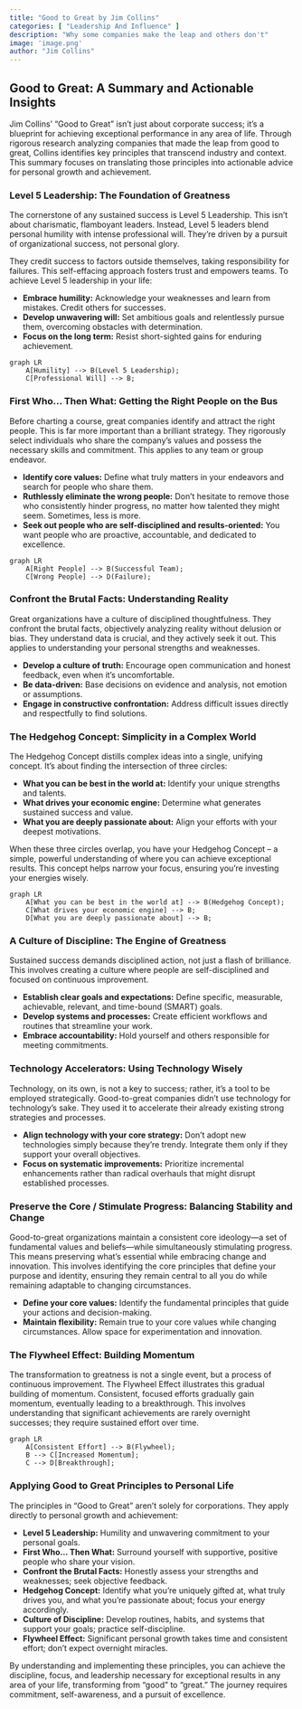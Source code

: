 ```yaml
---
title: "Good to Great by Jim Collins"
categories: [ "Leadership And Influence" ]
description: "Why some companies make the leap and others don't"
image: 'image.png'
author: "Jim Collins"
---
```

## Good to Great: A Summary and Actionable Insights

Jim Collins' "Good to Great" isn't just about corporate success; it's a blueprint for achieving exceptional performance in any area of life.  Through rigorous research analyzing companies that made the leap from good to great, Collins identifies key principles that transcend industry and context.  This summary focuses on translating those principles into actionable advice for personal growth and achievement.


### Level 5 Leadership: The Foundation of Greatness

The cornerstone of any sustained success is Level 5 Leadership. This isn't about charismatic, flamboyant leaders. Instead, Level 5 leaders blend personal humility with intense professional will. They're driven by a pursuit of organizational success, not personal glory.

They credit success to factors outside themselves, taking responsibility for failures. This self-effacing approach fosters trust and empowers teams. To achieve Level 5 leadership in your life:

*   **Embrace humility:** Acknowledge your weaknesses and learn from mistakes.  Credit others for successes.
*   **Develop unwavering will:** Set ambitious goals and relentlessly pursue them, overcoming obstacles with determination.
*   **Focus on the long term:**  Resist short-sighted gains for enduring achievement.

```mermaid
graph LR
    A[Humility] --> B(Level 5 Leadership);
    C[Professional Will] --> B;
```

### First Who... Then What: Getting the Right People on the Bus

Before charting a course, great companies identify and attract the right people. This is far more important than a brilliant strategy. They rigorously select individuals who share the company’s values and possess the necessary skills and commitment. This applies to any team or group endeavor.

*   **Identify core values:** Define what truly matters in your endeavors and search for people who share them.
*   **Ruthlessly eliminate the wrong people:**  Don't hesitate to remove those who consistently hinder progress, no matter how talented they might seem.  Sometimes, less is more.
*   **Seek out people who are self-disciplined and results-oriented:**  You want people who are proactive, accountable, and dedicated to excellence.

```mermaid
graph LR
    A[Right People] --> B(Successful Team);
    C[Wrong People] --> D(Failure);
```


### Confront the Brutal Facts: Understanding Reality

Great organizations have a culture of disciplined thoughtfulness. They confront the brutal facts, objectively analyzing reality without delusion or bias. They understand data is crucial, and they actively seek it out. This applies to understanding your personal strengths and weaknesses.

*   **Develop a culture of truth:** Encourage open communication and honest feedback, even when it's uncomfortable.
*   **Be data-driven:** Base decisions on evidence and analysis, not emotion or assumptions.
*   **Engage in constructive confrontation:**  Address difficult issues directly and respectfully to find solutions.


### The Hedgehog Concept: Simplicity in a Complex World

The Hedgehog Concept distills complex ideas into a single, unifying concept.  It's about finding the intersection of three circles:

*   **What you can be best in the world at:**  Identify your unique strengths and talents.
*   **What drives your economic engine:**  Determine what generates sustained success and value.
*   **What you are deeply passionate about:**   Align your efforts with your deepest motivations.

When these three circles overlap, you have your Hedgehog Concept – a simple, powerful understanding of where you can achieve exceptional results. This concept helps narrow your focus, ensuring you're investing your energies wisely.

```mermaid
graph LR
    A[What you can be best in the world at] --> B(Hedgehog Concept);
    C[What drives your economic engine] --> B;
    D[What you are deeply passionate about] --> B;

```


### A Culture of Discipline: The Engine of Greatness

Sustained success demands disciplined action, not just a flash of brilliance. This involves creating a culture where people are self-disciplined and focused on continuous improvement.

*   **Establish clear goals and expectations:**  Define specific, measurable, achievable, relevant, and time-bound (SMART) goals.
*   **Develop systems and processes:**  Create efficient workflows and routines that streamline your work.
*   **Embrace accountability:**  Hold yourself and others responsible for meeting commitments.

### Technology Accelerators: Using Technology Wisely

Technology, on its own, is not a key to success; rather, it's a tool to be employed strategically. Good-to-great companies didn't use technology for technology's sake. They used it to accelerate their already existing strong strategies and processes.


*   **Align technology with your core strategy:** Don't adopt new technologies simply because they're trendy. Integrate them only if they support your overall objectives.
*   **Focus on systematic improvements:** Prioritize incremental enhancements rather than radical overhauls that might disrupt established processes.

### Preserve the Core / Stimulate Progress:  Balancing Stability and Change

Good-to-great organizations maintain a consistent core ideology—a set of fundamental values and beliefs—while simultaneously stimulating progress.   This means preserving what's essential while embracing change and innovation.  This involves identifying the core principles that define your purpose and identity, ensuring they remain central to all you do while remaining adaptable to changing circumstances.


*   **Define your core values:** Identify the fundamental principles that guide your actions and decision-making.
*   **Maintain flexibility:** Remain true to your core values while changing circumstances. Allow space for experimentation and innovation.

### The Flywheel Effect: Building Momentum

The transformation to greatness is not a single event, but a process of continuous improvement.  The Flywheel Effect illustrates this gradual building of momentum.  Consistent, focused efforts gradually gain momentum, eventually leading to a breakthrough. This involves understanding that significant achievements are rarely overnight successes; they require sustained effort over time.

```mermaid
graph LR
    A[Consistent Effort] --> B(Flywheel);
    B --> C[Increased Momentum];
    C --> D[Breakthrough];
```

### Applying Good to Great Principles to Personal Life

The principles in "Good to Great" aren’t solely for corporations. They apply directly to personal growth and achievement:

*   **Level 5 Leadership:** Humility and unwavering commitment to your personal goals.
*   **First Who... Then What:** Surround yourself with supportive, positive people who share your vision.
*   **Confront the Brutal Facts:**  Honestly assess your strengths and weaknesses; seek objective feedback.
*   **Hedgehog Concept:** Identify what you're uniquely gifted at, what truly drives you, and what you're passionate about; focus your energy accordingly.
*   **Culture of Discipline:** Develop routines, habits, and systems that support your goals; practice self-discipline.
*   **Flywheel Effect:** Significant personal growth takes time and consistent effort; don't expect overnight miracles.


By understanding and implementing these principles, you can achieve the discipline, focus, and leadership necessary for exceptional results in any area of your life, transforming from "good" to "great." The journey requires commitment, self-awareness, and a pursuit of excellence.

